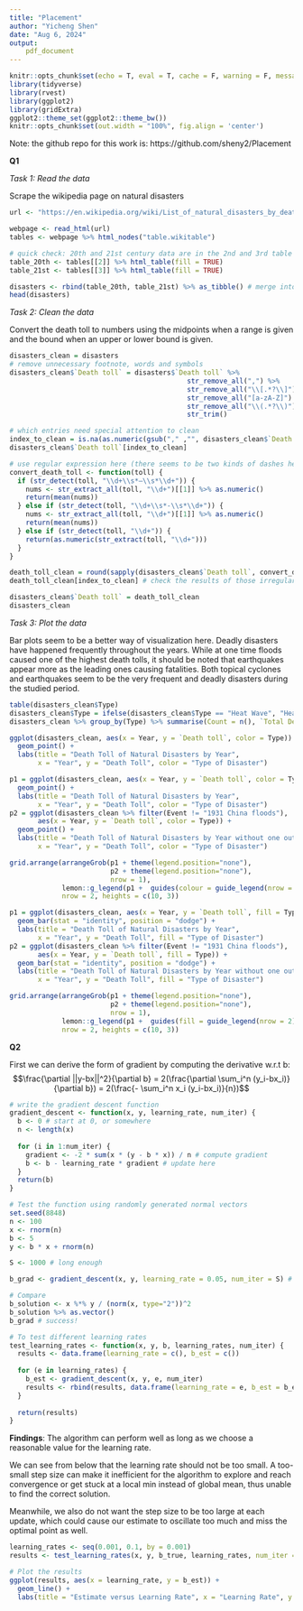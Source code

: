```yaml
---
title: "Placement"
author: "Yicheng Shen"
date: "Aug 6, 2024"
output: 
    pdf_document    
---
```



```r
knitr::opts_chunk$set(echo = T, eval = T, cache = F, warning = F, message = F)
library(tidyverse)
library(rvest)
library(ggplot2)
library(gridExtra)
ggplot2::theme_set(ggplot2::theme_bw())
knitr::opts_chunk$set(out.width = "100%", fig.align = 'center')
```



Note: the github repo for this work is: https://github.com/sheny2/Placement

**Q1**

*Task 1: Read the data*

Scrape the wikipedia page on natural disasters
```r
url <- "https://en.wikipedia.org/wiki/List_of_natural_disasters_by_death_toll"

webpage <- read_html(url)
tables <- webpage %>% html_nodes("table.wikitable")

# quick check: 20th and 21st century data are in the 2nd and 3rd table of this page
table_20th <- tables[[2]] %>% html_table(fill = TRUE)
table_21st <- tables[[3]] %>% html_table(fill = TRUE)

disasters <- rbind(table_20th, table_21st) %>% as_tibble() # merge into one
head(disasters)
```


*Task 2: Clean the data*

Convert the death toll to numbers using the midpoints when a range is given and the bound when an upper or lower bound is given.

```r
disasters_clean = disasters
# remove unnecessary footnote, words and symbols
disasters_clean$`Death toll` = disasters$`Death toll` %>%
                                            str_remove_all(",") %>%
                                            str_remove_all("\\[.*?\\]") %>%  
                                            str_remove_all("[a-zA-Z]") %>%   
                                            str_remove_all("\\(.*?\\)") %>%  
                                            str_trim()

# which entries need special attention to clean
index_to_clean = is.na(as.numeric(gsub("," ,"", disasters_clean$`Death toll`)))
disasters_clean$`Death toll`[index_to_clean]

# use regular expression here (there seems to be two kinds of dashes here)
convert_death_toll <- function(toll) {
  if (str_detect(toll, "\\d+\\s*–\\s*\\d+")) {
    nums <- str_extract_all(toll, "\\d+")[[1]] %>% as.numeric()
    return(mean(nums))
  } else if (str_detect(toll, "\\d+\\s*-\\s*\\d+")) {
    nums <- str_extract_all(toll, "\\d+")[[1]] %>% as.numeric()
    return(mean(nums))
  } else if (str_detect(toll, "\\d+")) {
    return(as.numeric(str_extract(toll, "\\d+")))
  } 
}

death_toll_clean = round(sapply(disasters_clean$`Death toll`, convert_death_toll)) 
death_toll_clean[index_to_clean] # check the results of those irregular ones

disasters_clean$`Death toll` = death_toll_clean
disasters_clean
```


*Task 3: Plot the data*

Bar plots seem to be a better way of visualization here.
Deadly disasters have happened frequently throughout the years. 
While at one time floods caused one of the highest death tolls, it should be noted that earthquakes appear more as the leading ones causing fatalities. Both topical cyclones and earthquakes seem to be the very frequent and deadly disasters during the studied period.

```r
table(disasters_clean$Type)
disasters_clean$Type = ifelse(disasters_clean$Type == "Heat Wave", "Heat wave", disasters_clean$Type)
disasters_clean %>% group_by(Type) %>% summarise(Count = n(), `Total Death Toll` = sum(`Death toll`), `Average` = mean(`Death toll`), `Median` = median(`Death toll`))
```

```r
ggplot(disasters_clean, aes(x = Year, y = `Death toll`, color = Type)) +
  geom_point() +
  labs(title = "Death Toll of Natural Disasters by Year",
       x = "Year", y = "Death Toll", color = "Type of Disaster")
```



```r
p1 = ggplot(disasters_clean, aes(x = Year, y = `Death toll`, color = Type)) +
  geom_point() +
  labs(title = "Death Toll of Natural Disasters by Year",
       x = "Year", y = "Death Toll", color = "Type of Disaster")
p2 = ggplot(disasters_clean %>% filter(Event != "1931 China floods"), 
       aes(x = Year, y = `Death toll`, color = Type)) +
  geom_point() +
  labs(title = "Death Toll of Natural Disasters by Year without one outlier",
       x = "Year", y = "Death Toll", color = "Type of Disaster")

grid.arrange(arrangeGrob(p1 + theme(legend.position="none"), 
                         p2 + theme(legend.position="none"), 
                         nrow = 1),
             lemon::g_legend(p1 +  guides(colour = guide_legend(nrow = 2))), 
             nrow = 2, heights = c(10, 3))
```

```r
p1 = ggplot(disasters_clean, aes(x = Year, y = `Death toll`, fill = Type)) +
  geom_bar(stat = "identity", position = "dodge") +
  labs(title = "Death Toll of Natural Disasters by Year",
       x = "Year", y = "Death Toll", fill = "Type of Disaster")
p2 = ggplot(disasters_clean %>% filter(Event != "1931 China floods"),
       aes(x = Year, y = `Death toll`, fill = Type)) +
  geom_bar(stat = "identity", position = "dodge") +
  labs(title = "Death Toll of Natural Disasters by Year without one outlier",
       x = "Year", y = "Death Toll", fill = "Type of Disaster")

grid.arrange(arrangeGrob(p1 + theme(legend.position="none"), 
                         p2 + theme(legend.position="none"), 
                         nrow = 1),
             lemon::g_legend(p1 +  guides(fill = guide_legend(nrow = 2))), 
             nrow = 2, heights = c(10, 3))
```


**Q2**

First we can derive the form of gradient by computing the derivative w.r.t b:
$$\frac{\partial ||y-bx||^2}{\partial b} = 2(\frac{\partial \sum_i^n (y_i-bx_i)}{\partial b}) = 2(\frac{- \sum_i^n x_i (y_i-bx_i)}{n})$$

```r
# write the gradient descent function
gradient_descent <- function(x, y, learning_rate, num_iter) {
  b <- 0 # start at 0, or somewhere
  n <- length(x)
  
  for (i in 1:num_iter) {
    gradient <- -2 * sum(x * (y - b * x)) / n # compute gradient
    b <- b - learning_rate * gradient # update here
  }
  return(b)
}

# Test the function using randomly generated normal vectors
set.seed(8848) 
n <- 100
x <- rnorm(n)
b <- 5
y <- b * x + rnorm(n)

S <- 1000 # long enough

b_grad <- gradient_descent(x, y, learning_rate = 0.05, num_iter = S) # choose e to be 0.05

# Compare
b_solution <- x %*% y / (norm(x, type="2"))^2
b_solution %>% as.vector()
b_grad # success! 
```

```r
# To test different learning rates
test_learning_rates <- function(x, y, b, learning_rates, num_iter) {
  results <- data.frame(learning_rate = c(), b_est = c())
  
  for (e in learning_rates) {
    b_est <- gradient_descent(x, y, e, num_iter)
    results <- rbind(results, data.frame(learning_rate = e, b_est = b_est))
  }
  
  return(results)
}
```

**Findings**: The algorithm can perform well as long as we choose a reasonable value for the learning rate. 

We can see from below that the learning rate should not be too small. A too-small step size can make it inefficient for the algorithm to explore and reach convergence or get stuck at a local min instead of global mean, thus unable to find the correct solution. 

Meanwhile, we also do not want the step size to be too large at each update, which could cause our estimate to oscillate too much and miss the optimal point as well. 


```r
learning_rates <- seq(0.001, 0.1, by = 0.001)
results <- test_learning_rates(x, y, b_true, learning_rates, num_iter = S)

# Plot the results
ggplot(results, aes(x = learning_rate, y = b_est)) +
  geom_line() +
  labs(title = "Estimate versus Learning Rate", x = "Learning Rate", y = "Estimate")
```










